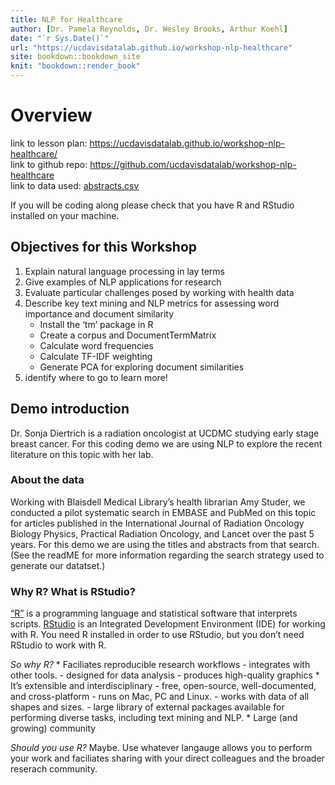 ```yaml
---
title: NLP for Healthcare
author: [Dr. Pamela Reynolds, Dr. Wesley Brooks, Arthur Koehl]
date: "`r Sys.Date()`"
url: "https://ucdavisdatalab.github.io/workshop-nlp-healthcare"
site: bookdown::bookdown_site
knit: "bookdown::render_book"
---
```


# Overview

link to lesson plan: [https://ucdavisdatalab.github.io/workshop-nlp-healthcare/](https://ucdavisdatalab.github.io/workshop-nlp-healthcare/)\
link to github repo: [https://github.com/ucdavisdatalab/workshop-nlp-healthcare](https://github.com/ucdavisdatalab/workshop-nlp-healthcare)\
link to data used:   [abstracts.csv](https://ucdavisdatalab.github.io/workshop-nlp-healthcare/abstracts.csv)

If you will be coding along please check that you have R and RStudio installed on your machine.

## Objectives for this Workshop

1. Explain natural language processing in lay terms
2. Give examples of NLP applications for research
3. Evaluate particular challenges posed by working with health data
4. Describe key text mining and NLP metrics for assessing word importance and document similarity
    - Install the 'tm' package in R 
    - Create a corpus and DocumentTermMatrix
    - Calculate word frequencies
    - Calculate TF-IDF weighting 
    - Generate PCA for exploring document similarities
5. identify where to go to learn more!

## Demo introduction

Dr. Sonja Diertrich is a radiation oncologist at UCDMC studying early stage breast cancer. For this coding demo we are using NLP to explore the recent literature on this topic with her lab. 

### About the data

Working with  Blaisdell Medical Library's health librarian Amy Studer, we conducted a pilot systematic search in EMBASE and PubMed on this topic for articles published in the International Journal of Radiation Oncology Biology Physics, Practical Radiation Oncology, and Lancet over the past 5 years. For this demo we are using the titles and abstracts from that search. (See the readME for more information regarding the search strategy used to generate our datatset.) 

### Why R? What is RStudio?

["R"](https://www.r-project.org/) is a programming language and statistical software that interprets scripts. [RStudio](https://rstudio.com/) is an Integrated Development Environment (IDE) for working with R. You need R installed in order to use RStudio, but you don't need RStudio to work with R.

*So why R?*
* Faciliates reproducible research workflows
    - integrates with other tools. 
    - designed for data analysis
    - produces high-quality graphics
* It's extensible and interdisciplinary
    - free, open-source, well-documented, and cross-platform
    - runs on Mac, PC and Linux. 
    - works with data of all shapes and sizes.
    - large library of external packages available for performing diverse tasks, including text mining and NLP.
* Large (and growing) community
 
*Should you use R?* Maybe. Use whatever langauge allows you to perform your work and faciliates sharing with your direct colleagues and the broader reserach community. 
